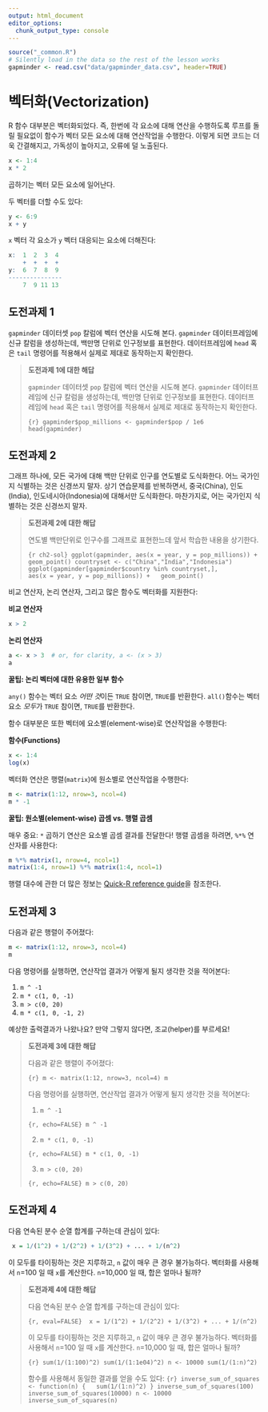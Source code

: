 ```yaml
---
output: html_document
editor_options: 
  chunk_output_type: console
---
```


```r
source("_common.R")
# Silently load in the data so the rest of the lesson works
gapminder <- read.csv("data/gapminder_data.csv", header=TRUE)
```


# 벡터화(Vectorization) {#r-vectorization}

R 함수 대부분은 벡터화되었다.
즉, 한번에 각 요소에 대해 연산을 수행하도록 루프를 돌릴 필요없이
함수가 벡터 모든 요소에 대해 연산작업을 수행한다.
이렇게 되면 코드는 더욱 간결해지고, 가독성이 높아지고, 오류에 덜 노출된다.


```r
x <- 1:4
x * 2
```

곱하기는 벡터 모든 요소에 일어난다.

두 벡터를 더할 수도 있다:

```r
y <- 6:9
x + y
```

`x` 벡터 각 요소가 `y` 벡터 대응되는 요소에 더해진다:

```r
x:  1  2  3  4
    +  +  +  +
y:  6  7  8  9
---------------
    7  9 11 13
```


## 도전과제 1 {#r-vectorization-one}

`gapminder` 데이터셋 `pop` 칼럼에 벡터 연산을 시도해 본다.
`gapminder` 데이터프레임에 신규 칼럼을 생성하는데, 백만명 단위로 
인구정보를 표현한다.
데이터프레임에 `head` 혹은 `tail` 명령어를 적용해서 
실제로 제대로 동작하는지 확인한다.

> **도전과제 1에 대한 해답**
>
> `gapminder` 데이터셋 `pop` 칼럼에 벡터 연산을 시도해 본다.
> `gapminder` 데이터프레임에 신규 칼럼을 생성하는데, 백만명 단위로 
> 인구정보를 표현한다.
> 데이터프레임에 `head` 혹은 `tail` 명령어를 적용해서 
> 실제로 제대로 동작하는지 확인한다.
>
> ```{r}
> gapminder$pop_millions <- gapminder$pop / 1e6
> head(gapminder)
> ```


## 도전과제 2 {#r-vectorization-two}

그래프 하나에, 모든 국가에 대해 백만 단위로 인구를 연도별로 도식화한다.
어느 국가인지 식별하는 것은 신경쓰지 말자.
상기 연습문제를 반복하면서, 중국(China), 인도(India), 인도네시아(Indonesia)에 
대해서만 도식화한다. 마찬가지로, 어는 국가인지 식별하는 것은 
신경쓰지 말자.

> **도전과제 2에 대한 해답**
>
> 연도별 백만단위로 인구수를 그래프로 표현한느데 앞서 학습한 내용을 상기한다.
>
> ```{r ch2-sol}
> ggplot(gapminder, aes(x = year, y = pop_millions)) +
>  geom_point()
> countryset <- c("China","India","Indonesia")
> ggplot(gapminder[gapminder$country %in% countryset,],
>        aes(x = year, y = pop_millions)) +
>   geom_point()
> ```


비교 연산자, 논리 연산자, 그리고 많은 함수도 벡터화를 지원한다:

**비교 연산자**

```r
x > 2
```

**논리 연산자** 

```r
a <- x > 3  # or, for clarity, a <- (x > 3)
a
```

::: {#r-vectorization-tips .rmdcaution}

**꿀팁: 논리 벡터에 대한 유용한 일부 함수**

`any()` 함수는 벡터 요소 *어떤 것*이든 `TRUE` 참이면, `TRUE`를 반환한다.
`all()`함수는 벡터 요소 *모두*가 `TRUE` 참이면, `TRUE`를 반환한다.
:::

함수 대부분은 또한 벡터에 요소별(element-wise)로 연산작업을 수행한다:

**함수(Functions)**

```r
x <- 1:4
log(x)
```

벡터화 연산은 행렬(`matrix`)에 원소별로 연산작업을 수행한다:

```r
m <- matrix(1:12, nrow=3, ncol=4)
m * -1
```

::: {#r-vectorization-operation .rmdcaution}

**꿀팁: 원소별(element-wise) 곱셈 vs. 행렬 곱셈**

매우 중요: `*` 곱하기 연산은 요소별 곱셈 결과를 전달한다!
행렬 곱셈을 하려면, `%*%` 연산자를 사용한다:

```r
m %*% matrix(1, nrow=4, ncol=1)
matrix(1:4, nrow=1) %*% matrix(1:4, ncol=1)
```

행렬 대수에 관한 더 많은 정보는 [Quick-R reference
guide](http://www.statmethods.net/advstats/matrix.html)을 참조한다.

:::


## 도전과제 3 {#r-vectorization-three}

다음과 같은 행렬이 주어졌다:

```r
m <- matrix(1:12, nrow=3, ncol=4)
m
```

다음 명령어를 실행하면, 연산작업 결과가 어떻게 될지 생각한 것을 적어본다:

1. `m ^ -1`
2. `m * c(1, 0, -1)`
3. `m > c(0, 20)`
4. `m * c(1, 0, -1, 2)`

예상한 출력결과가 나왔나요? 만약 그렇지 않다면, 조교(helper)를 부르세요!

> **도전과제 3에 대한 해답**
>
> 다음과 같은 행렬이 주어졌다:
>
> ```{r}
> m <- matrix(1:12, nrow=3, ncol=4)
> m
> ```
>
>
> 다음 명령어를 실행하면, 연산작업 결과가 어떻게 될지 생각한 것을 적어본다:
>
> 1. `m ^ -1`
>
> ```{r, echo=FALSE}
> m ^ -1
> ```
>
> 2. `m * c(1, 0, -1)`
>
> ```{r, echo=FALSE}
> m * c(1, 0, -1)
> ```
>
> 3. `m > c(0, 20)`
>
> ```{r, echo=FALSE}
> m > c(0, 20)
> ```


## 도전과제 4 {#r-vectorization-four}

다음 연속된 분수 순열 합계를 구하는데 관심이 있다:

```r
 x = 1/(1^2) + 1/(2^2) + 1/(3^2) + ... + 1/(n^2)
```

이 모두를 타이핑하는 것은 지루하고, `n` 값이 매우 큰 경우 불가능하다.
벡터화를 사용해서 `n`=100 일 때 `x`를 계산한다.
`n`=10,000 일 때, 합은 얼마나 될까?

> **도전과제 4에 대한 해답**
>
> 다음 연속된 분수 순열 합계를 구하는데 관심이 있다:
>
> ```{r, eval=FALSE}
>  x = 1/(1^2) + 1/(2^2) + 1/(3^2) + ... + 1/(n^2)
> ```
>
> 이 모두를 타이핑하는 것은 지루하고, `n` 값이 매우 큰 경우 불가능하다.
> 벡터화를 사용해서 `n`=100 일 때 `x`를 계산한다.
> `n`=10,000 일 때, 합은 얼마나 될까?
>
> ```{r}
> sum(1/(1:100)^2)
> sum(1/(1:1e04)^2)
> n <- 10000
> sum(1/(1:n)^2)
> ```
>
> 함수를 사용해서 동일한 결과를 얻을 수도 있다:
> ```{r}
> inverse_sum_of_squares <- function(n) {
>   sum(1/(1:n)^2)
> }
> inverse_sum_of_squares(100)
> inverse_sum_of_squares(10000)
> n <- 10000
> inverse_sum_of_squares(n)
> ```


